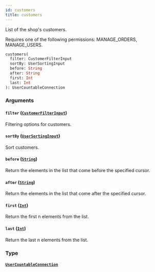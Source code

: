 ```yaml
---
id: customers
title: customers
---
```


List of the shop's customers.

Requires one of the following permissions: MANAGE_ORDERS, MANAGE_USERS.

```graphql
customers(
  filter: CustomerFilterInput
  sortBy: UserSortingInput
  before: String
  after: String
  first: Int
  last: Int
): UserCountableConnection
```

### Arguments

#### `filter` ([`CustomerFilterInput`](../../../developer/api-reference/inputs/customer-filter-input))

Filtering options for customers.

#### `sortBy` ([`UserSortingInput`](../../../developer/api-reference/inputs/user-sorting-input))

Sort customers.

#### `before` ([`String`](../../../developer/api-reference/scalars/string))

Return the elements in the list that come before the specified cursor.

#### `after` ([`String`](../../../developer/api-reference/scalars/string))

Return the elements in the list that come after the specified cursor.

#### `first` ([`Int`](../../../developer/api-reference/scalars/int))

Return the first n elements from the list.

#### `last` ([`Int`](../../../developer/api-reference/scalars/int))

Return the last n elements from the list.

### Type

#### [`UserCountableConnection`](../../../developer/api-reference/objects/user-countable-connection)
